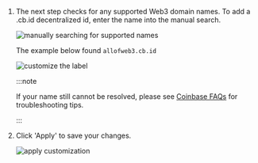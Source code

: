 1.  The next step checks for any supported Web3 domain names. To add a .cb.id decentralized id, enter the name into the manual search.

    <img
    	className="guides-image"
    	alt="manually searching for supported names"
    	src="/img/user/guides/getting-started/img-register-a-wallet/manual-search-name-services.png"
    />

    The example below found `allofweb3.cb.id`

    <img
    	className="guides-image"
    	alt="customize the label"
    	src="/img/user/guides/getting-started/img-register-a-wallet/search-name-services-coinbase.png"
    />

    :::note

    If your name still cannot be resolved, please see [Coinbase FAQs](/user/guides/wallets-and-identities/coinbase-decentralized-id/coinbase-decentralized-id-faqs#my-coinbase-decentralized-id-was-not-found-what-should-i-check) for troubleshooting tips.

    :::

1.  Click 'Apply' to save your changes.

    <img
    	className="guides-image"
    	alt="apply customization"
    	src="/img/user/guides/getting-started/img-register-a-wallet/apply-customization-coinbase.png"
    />

